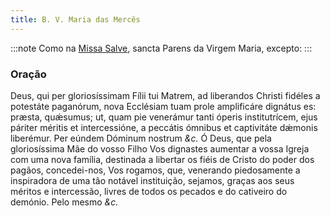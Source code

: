 ```yaml
---
title: B. V. Maria das Mercês
---
```


:::note
Como na [Missa Salve](/missal/comum/26festasmaria1), sancta Parens da Virgem Maria, excepto:
:::

### Oração

<div class="grid grid-cols-2 gap-5">
  <span class="text-justify">
    Deus, qui per gloriosíssimam Fílii tui Matrem, ad liberandos Christi fidéles
    a potestáte paganórum, nova Ecclésiam tuam prole amplificáre dignátus es:
    præsta, quǽsumus; ut, quam pie venerámur tanti óperis institutrícem, ejus
    páriter méritis et intercessióne, a peccátis ómnibus et captivitáte dǽmonis
    liberémur. Per eúndem Dóminum nostrum <em>&c.</em>
  </span>
  <span class="text-justify">
    Ó Deus, que pela gloriosíssima Mãe do vosso Filho Vos dignastes aumentar a
    vossa Igreja com uma nova família, destinada a libertar os fiéis de Cristo
    do poder dos pagãos, concedei-nos, Vos rogamos, que, venerando piedosamente
    a inspiradora de uma tão notável instituição, sejamos, graças aos seus
    méritos e intercessão, livres de todos os pecados e do cativeiro do demónio.
    Pelo mesmo <em>&c.</em>
  </span>
</div>

